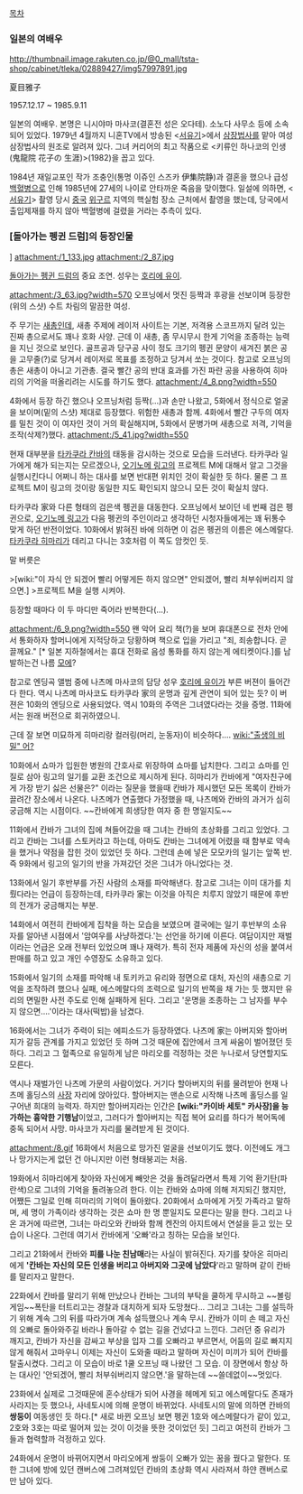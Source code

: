 [[목차]]

=== 일본의 여배우 ===
{{{#!html
<img src="https://encrypted-tbn2.gstatic.com/images?q=tbn:ANd9GcS15HmvDjrt1-cUDmmJ5rLyyluicqwqLUzu89tMf-hC2g-hlRfFnA">
}}}

http://thumbnail.image.rakuten.co.jp/@0_mall/tsta-shop/cabinet/tleka/02889427/img57997891.jpg


夏目雅子

1957.12.17 ~ 1985.9.11

일본의 여배우. 본명은 니시야마 마사코(결혼전 성은 오다테). 소노다 사무소 등에 소속되어 있었다. 1979년 4월까지 니혼TV에서 방송된 <[[서유기]]>에서 [[삼장법사]]를 맡아 여성 삼장법사의 원조로 알려져 있다. 그녀 커리어의 최고 작품으로 <키류인 하나코의 인생(鬼龍院 花子の 生涯)>(1982)을 꼽고 있다.

1984년 재일교포인 작가 조충인(통명 이쥬인 스즈카 伊集院静)과 결혼을 했으나 급성 [[백혈병]]으로 인해 1985년에 27세의 나이로 안타까운 죽음을 맞이했다. 일설에 의하면, <[[서유기]]> 촬영 당시 [[중국]] [[위구르]] 지역의 핵실험 장소 근처에서 촬영을 했는데, 당국에서 출입제재를 하지 않아 백혈병에 걸렸을 거라는 추측이 있다.

=== [돌아가는 펭귄 드럼]의 등장인물 ===
{{{+1 夏芽 真砂子 | Masako Natsume}}}]
attachment:/1_133.jpg attachment:/2_87.jpg

[[돌아가는 펭귄 드럼]]의 중요 조연. 성우는 [[호리에 유이]].

attachment:/3_63.jpg?width=570
오프닝에서 멋진 등짝과 후광을 선보이며 등장한(위의 스샷) 수트 차림의 말끔한 여성.

주 무기는 [[새총]]인데, 새총 주제에 레이저 사이트는 기본, 저격용 스코프까지 달려 있는 진짜 총으로서도 꽤나 호화 사양. 근데 이 새총, 좀 무시무시 한게 기억을 조종하는 능력을 지닌 것으로 보인다. 골프공과 당구공 사이 정도 크기의 펭귄 문양이 새겨진 붉은 공을 고무줄(?)로 당겨서 레이저로 목표를 조정하고 당겨서 쏘는 것이다. 참고로 오프닝의 총은 새총이 아니고 기관총. 결국 빨간 공의 반대 효과를 가진 파란 공을 사용하여 히마리의 기억을 떠올리려는 시도를 하기도 했다.
attachment:/4_8.png?width=550

4화에서 등장 하긴 했으나 오프닝처럼 등짝(…)과 손만 나왔고, 5화에서 정식으로 얼굴을 보이며(밑의 스샷) 제대로 등장했다. 위험한 새총과 함께. 4화에서 빨간 구두의 여자를 밀친 것이 이 여자인 것이 거의 확실해지며, 5화에서 문병가며 새총으로 저격, 기억을 조작(삭제?)했다.
attachment:/5_41.jpg?width=550

현재 대부분을 [[타카쿠라 칸바]]의 태동을 감시하는 것으로 모습을 드러낸다. 타카쿠라 일가에게 해가 되는지는 모르겠으나, [[오기노메 링고]]의 프로젝트 M에 대해서 알고 그것을 실행시킨다니 어쩌니 하는 대사를 보면 반대편 위치인 것이 확실한 듯 하다. 물론 그 프로젝트 M이 링고의 것이랑 동일한 지도 확인되지 않으니 모든 것이 확실치 않다.

타카쿠라 家와 다른 형태의 검은색 펭귄을 대동한다. 오프닝에서 보이던 네 번째 검은 펭귄으로, [[오기노메 링고]]가 다음 펭귄의 주인이라고 생각하던 시청자들에게는 꽤 뒤통수 맞게 하던 반전이었다. 10화에서 밝혀진 바에 의하면 이 검은 펭귄의 이름은 에스메랄다. [[타카쿠라 히마리]]가 데리고 다니는 3호처럼 이 쪽도 암컷인 듯.

말 버릇은

>[wiki:"이 자식 안 되겠어 빨리 어떻게든 하지 않으면" 안되겠어, 빨리 처부숴버리지 않으면.]
>프로젝트 M을 실행 시켜야.

등장할 때마다 이 두 마디만 죽어라 반복한다(…).

attachment:/6_9.png?width=550
왠 악어 요리 책(?)을 보며 휴대폰으로 전차 안에서 통화하자 할머니에게 지적당하고 당황하며 책으로 입을 가리고 "죄, 죄송합니다. 곧 끌께요." [* 일본 지하철에서는 휴대 전화로 음성 통화를 하지 않는게 에티켓이다.]를 남발하는건 나름 [[모에]]?

참고로 엔딩곡 앨범 중에 나츠메 마사코의 담당 성우 [[호리에 유이]]가 부른 버젼이 들어간다 한다. 역시 나츠메 마사코도 타카쿠라 家의 운명과 깊게 관연이 되어 있는 듯? 이 버젼은 10화의 엔딩으로 사용되었다. 역시 10화의 주역은 그녀였다라는 것을 증명. 11화에서는 원래 버전으로 회귀하였으니.

근데 잘 보면 미묘하게 히마리랑 컬러링(머리, 눈동자)이 비슷하다…. [[wiki:"출생의 비밀" 어?]]

10화에서 쇼마가 입원한 병원의 간호사로 위장하여 쇼마를 납치한다. 그리고 쇼마를 인질로 삼아 링고의 일기를 교환 조건으로 제시하게 된다. 히마리가 칸바에게 "여자친구에게 가장 받기 싫은 선물은?" 이라는 질문을 했을때 칸바가 제시했던 모든 목록이 칸바가 끌려간 장소에서 나온다. 나츠메가 연출했다 가정했을 때, 나츠메와 칸바의 과거가 심히 궁금해 지는 시점이다. ~~칸바에게 희생당한 여자 중 한 명일지도~~

11화에서 칸바가 그녀의 집에 쳐들어갔을 때 그녀는 칸바의 초상화를 그리고 있었다. 그리고 칸바는 그녀를 스토커라고 하는데, 아마도 칸바는 그녀에게 어렸을 때 함부로 약속을 했거나 약점을 잡힌 것이 있었던 듯 하다. 그런데 손에 넣은 모모카의 일기는 앞쪽 반. 즉 9화에서 링고의 일기의 반을 가져갔던 것은 그녀가 아니었다는 것.

13화에서 일기 후반부를 가진 사람의 소재를 파악해낸다. 참고로 그녀는 이미 대가를 치뤘다라는 언급이 등장하는데, 타카쿠라 家는 이것을 아직은 치루지 않았기 때문에 후반의 전개가 궁금해지는 부분.

14화에서 여전히 칸바에게 집착을 하는 모습을 보였으며 결국에는 일기 후반부의 소유자를 알아낸 시점에서 '암여우를 사냥하겠다.'는 선언을 하기에 이른다. 여담이지만 재벌이라는 언급은 오래 전부터 있었으며 꽤나 재력가. 특히 전자 제품에 자신의 성을 붙여서 판매를 하고 있고 개인 수영장도 소유하고 있다.

15화에서 일기의 소재를 파악해 내 토키카고 유리와 정면으로 대처, 자신의 새총으로 기억을 조작하려 했으나 실패, 에스메랄다의 조력으로 일기의 반쪽을 채 가는 듯 했지만 유리의 면밀한 사전 주도로 인해 실패하게 된다. 그리고 '운명을 조종하는 그 남자를 부수지 않으면….'이라는 대사(떡밥)을 남겼다.

16화에서는 그녀가 주력이 되는 에피소드가 등장하였다. 나츠메 家는 아버지와 할아버지가 갈등 관계를 가지고 있었던 듯 하며 그것 때문에 집안에서 크게 싸움이 벌어졌던 듯 하다. 그리고 그 혈족으로 유일하게 남은 마리오를 걱정하는 것은 누나로서 당연할지도 모른다.

역시나 재벌가인 나츠메 가문의 사람이었다. 거기다 할아버지의 뒤를 물려받아 현재 나츠메 홀딩스의 [[사장]] 자리에 앉아있다. 할아버지는 맨손으로 시작해 나츠메 홀딩스를 일구어낸 희대의 능력자. 하지만 할아버지라는 인간은 '''[wiki:"카이바 세토" 카사장]을 능가하는 흉악한 기행남'''이었고, 그러다가 할아버지는 직접 복어 요리를 하다가 복어독에 중독 되어서 사망. 마사코가 자리를 물려받게 된 것이다.

attachment:/8.gif
16화에서 처음으로 망가진 얼굴을 선보이기도 했다. 이전에도 개그나 망가지는게 없던 건 아니지만 이런 형태붕괴는 처음.

19화에서 히마리에게 찾아와 자신에게 빼앗은 것을 돌려달라면서 특제 기억 환기탄(파란색)으로 그녀의 기억을 돌려놓으려 한다. 이는 칸바와 쇼마에 의해 저지되긴 했지만, 어쨌든 그일로 인해 히마리의 기억이 돌아왔다. 
20화에서 쇼마에게 거짓 가족라고 말하며, 세 명이 가족이라 생각하는 것은 쇼마 한 명 뿐일지도 모른다는 말을 한다. 그리고 나온 과거에 따르면, 그녀는 마리오와 칸바와 함께 켄잔의 아지트에서 연설을 듣고 있는 모습이 나온다. 그런데 여기서 칸바에게 '오빠'라고 칭하는 모습을 보인다.

그리고 21화에서 칸바와 '''피를 나눈 친남매'''라는 사실이 밝혀진다. 자기를 찾아온 히마리에게 ''''칸바는 자신의 모든 인생을 버리고 아버지와 그곳에 남았다''''라고 말하며 같이 칸바를 말리자고 말한다. 

22화에서 칸바를 말리기 위해 만났으나 칸바는 그녀의 부탁을 쿨하게 무시하고 ~~볼링게임~~폭탄을 터트리고는 경찰과 대치하게 되자 도망쳤다... 그리고 그녀는 그를 설득하기 위해 계속 그의 뒤를 따라가며 계속 설득했으나 계속 무시. 칸바가 이미 손 떼고 자신의 오빠로 돌아와주길 바라나 돌아갈 수 없는 길을 건넜다고 느낀다. 그러던 중 유리가 깨지고, 칸바가 자신을 감싸고 부상을 입자 그를 오빠라고 부르면서, 어둠의 길로 빠지지 않게 해줘서 고마우니 이제는 자신이 도와줄 때라고 말하며 자신이 미끼가 되어 칸바를 탈출시켰다. 그리고 이 모습이 바로 1쿨 오프닝 때 나왔던 그 모습. 이 장면에서 항상 하는 대사인 '안되겠어, 빨리 처부숴버리지 않으면.'을 말하는데 ~~쓸데없이~~멋있다.

23화에서 실제로 그것때문에 혼수상태가 되어 사경을 헤메게 되고 에스메랄다도 존재가 사라지는 듯 했으나, 사네토시에 의해 운명이 바뀌었다.
사네토시의 말에 의하면 칸바의 '''쌍둥이''' 여동생인 듯 하다.[* 새로 바뀐 오프닝 보면 펭귄 1호와 에스메랄다가 같이 있고, 2호와 3호는 따로 떨어져 있는 것이 이것을 뜻한 것이었던 듯] 그리고 여전히 칸바가 그들과 협력할까 걱정하고 있다.

24화에서 운명이 바뀌어지면서 마리오에게 쌍둥이 오빠가 있는 꿈을 꿨다고 말한다. 또한 그녀에 방에 있던 캔버스에 그려져있던 칸바의 초상화 역시 사라져서 하얀 캔버스로만 남아 있다.
